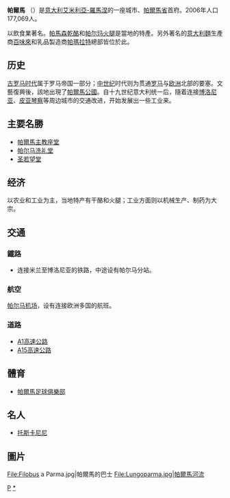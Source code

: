 {{noteTA
|G1=Country
|1=zh-cn:帕尔马;zh-tw:帕爾馬;zh-hk:巴馬
|2=zh-cn:帕马森;zh-hk:巴馬臣; zh-tw:帕馬森;
|3=zh-hk:芝士; zh-tw:乾酪; zh-cn:乳酪
}}
{{Infobox Italian comune
| name                = 帕爾馬
| official_name       = Comune di Parma
| native_name         =
| image_skyline       = File:Strada Giuseppe Garibaldi (Parma) 2009-07-23 (3).jpg
| imagesize           =
| image_alt           =
| image_flag          = Flag of Parma.svg
| image_caption       = 帕爾馬街頭
| image_shield        = Coat of arms of Parma.svg
| shield_alt          =
| image_map           =
| map_alt             =
| map_caption         =
| pushpin_label_position =
| pushpin_map_alt     =
| latd  = 44 |latm  = 48 |lats  =  |latNS  = N
| longd = 10 |longm = 20 |longs =   |longEW = E
| coordinates_type    =
| coordinates_display = title
| coordinates_footnotes =
| region              = [[艾米利亞-羅馬涅|艾米利亞-羅馬涅]]
| province            = [[帕爾馬省|帕爾馬省]] (PR)
| frazioni            = 
| mayor_party         =
| mayor               = 
| area_footnotes      =
| area_total_km2      = 260.77
| population_footnotes =
| population_total    = 184044
| population_as_of    = 2009年12月21日
| pop_density_footnotes =
| population_demonym  = 
| elevation_footnotes =
| elevation_m         = 55
| twin1               =
| twin1_country       =
| saint               = 
| day                 =
| postal_code         = 43100
| area_code           = 0521
| website             = {{official|http://www.comune.parma.it}}
| footnotes           =}}
'''帕爾馬''' （{{lang-it|Parma}}）是[[意大利|意大利]][[艾米利亞-羅馬涅|艾米利亞-羅馬涅]]的一座城市、[[帕爾馬省|帕爾馬省]]首府。2006年人口177,069人。

以飲食業著名。[[帕馬森乾酪|帕馬森乾酪]]和[[帕尔玛火腿|帕尔玛火腿]]是當地的特產。另外著名的[[意大利麵|意大利麵]]生產商[[百味來|百味來]]和乳品製造商[[帕瑪拉特|帕瑪拉特]]總部皆位於此。

==历史==
[[古罗马时代|古罗马时代]]属于罗马帝国一部分；[[中世纪|中世纪]]时代则为贯通[[罗马|罗马]]与[[欧洲|欧洲]]北部的要塞。文藝復興後，該地出現了[[帕爾馬公國|帕爾馬公國]]。自十九世纪意大利统一后，隨着连接[[博洛尼亚|博洛尼亚]]、[[皮亚琴察|皮亚琴察]]等周边城市的交通改进，开始发展出一些工业来。

==主要名勝==
*[[帕尔马主教座堂_(意大利)|帕爾馬主教座堂]]
*[[帕尔马洗礼堂|帕尔马洗礼堂]]
*[[圣若望堂_(帕尔马)|圣若望堂]]

==经济==
以农业和工业为主，当地特产有干酪和火腿；工业方面则以机械生产、制药为大宗。

==交通==
===鐵路===
*连接米兰至博洛尼亚的铁路，中途设有帕尔马分站。

===航空===
[[帕尔马机场_(意大利)|帕尔马机场]]，设有连接欧洲多国的航班。

===道路===
*[[A1高速公路_(義大利)|A1高速公路]]
*[[A15高速公路_(義大利)|A15高速公路]]

== 體育 ==
* [[帕爾馬足球俱樂部|帕爾馬足球俱樂部]]

== 名人 ==
*[[托斯卡尼尼|托斯卡尼尼]]

== 圖片 ==
<gallery>
File:Filobus a Parma.jpg|帕爾馬的巴士
File:Lungoparma.jpg|帕爾馬河流
</gallery>

{{帕爾馬省市鎮}}

{{Authority control}}
[[Category:帕尔马省市镇|P]]
[[Category:帕尔马|*]]